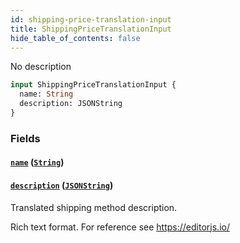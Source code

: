 ```yaml
---
id: shipping-price-translation-input
title: ShippingPriceTranslationInput
hide_table_of_contents: false
---
```


No description

```graphql
input ShippingPriceTranslationInput {
  name: String
  description: JSONString
}
```

### Fields

#### [`name`](#) ([`String`](../../../developer/api-reference/scalars/string))

#### [`description`](#) ([`JSONString`](../../../developer/api-reference/scalars/jsonstring))

Translated shipping method description.

Rich text format. For reference see https://editorjs.io/

